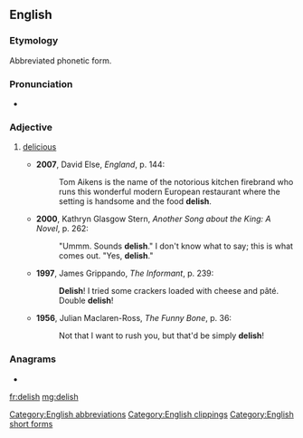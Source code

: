 ==English==

===Etymology===
Abbreviated phonetic form.

===Pronunciation===
* {{rhymes|ɪʃ|lang=en}}

===Adjective===
{{en-adj}}

# {{label|en|slang}} [[delicious]]
#* '''2007''', David Else, ''England'', p. 144:
#*: Tom Aikens is the name of the notorious kitchen firebrand who runs this wonderful modern European restaurant where the setting is handsome and the food '''delish'''.
#* '''2000''', Kathryn Glasgow Stern, ''Another Song about the King: A Novel'', p. 262:
#*: "Ummm. Sounds '''delish'''." I don't know what to say; this is what comes out. "Yes, '''delish'''."
#* '''1997''', James Grippando, ''The Informant'', p. 239:
#*: '''Delish'''! I tried some crackers loaded with cheese and pâté. Double '''delish'''!
#* '''1956''', Julian Maclaren-Ross, ''The Funny Bone'', p. 36:
#*: Not that I want to rush you, but that'd be simply '''delish'''!

===Anagrams===
* {{l|en|shield}}

[[Category:English abbreviations]]
[[Category:English clippings]]
[[Category:English short forms]]

[[fr:delish]]
[[mg:delish]]